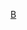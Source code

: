 {{Navbox
| name      = 布隆迪总理
| title     = [[布隆迪总理]]
| state     = {{{state|autocollapse}}}
| listclass = hlist
|image = [[File:Flag_of_Burundi.svg|80px|布隆迪共和国国旗]][[File:Coat_of_arms_of_Burundi.svg|right|60px|布隆迪共和国国徽]]

|group1 = [[布隆迪王国]]
|list1  =

{{Navbox |child |groupstyle=font-weight:normal;
|group1 = [[卢旺达-乌隆地]]的一部分
|list1  =
: [[约瑟夫·西帕耶]]
: [[路易斯·鲁瓦加索雷亲王]]
: [[安德烈·穆希尔瓦]]
|group2 = 独立国家
|list2  =
: [[安德烈·穆希尔瓦]]
: [[皮埃尔·恩根丹杜姆韦]]
: [[阿尔班·尼亚莫亚]]
: [[皮埃尔·恩根丹杜姆韦]]
: [[皮额·马松布科]]{{smallsup|*}}
: [[约瑟夫·巴米纳]]
: [[莱奥波德·比哈亲王]]
: [[米歇尔·米孔贝罗]]
}}

|group2 = [[布隆迪共和国]]
|list2  =
: ''职位取消（1966年11月28日–1972年7月15日）''
: [[阿尔班·尼亚莫亚]]
: ''职位取消（1973年6月5日–1976年11月12日）''
: [[爱德华·恩赞比马纳]]
: ''职位取消 (1978年10月13日–1988年10月19日)''
: [[阿德里安·西博马纳]]
: [[西尔维·基尼吉]]
: [[阿纳托尔·卡尼恩基科]]
: [[安东瓦·恩杜瓦约]]
: [[帕斯卡尔-菲尔曼]]
: ''职位取消（1998年6月12日–2020年6月23日）''
: [[阿兰-纪尧姆·布尼奥尼]]

| below = {{smallsup|*}}临时
}}<includeonly>[[Category:布隆迪总理| ]]</includeonly><noinclude>
[[Category:国家元首导航模板|B]]</noinclude>